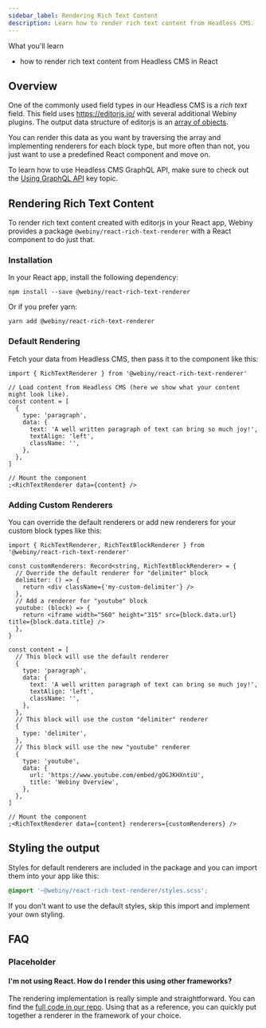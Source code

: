 ```yaml
---
sidebar_label: Rendering Rich Text Content
description: Learn how to render rich text content from Headless CMS.
---
```



<Alert type="success">

What you'll learn

- how to render rich text content from Headless CMS in React

</Alert>

## Overview

One of the commonly used field types in our Headless CMS is a _rich text_ field. This field uses https://editorjs.io/ with several additional Webiny plugins. The output data structure of editorjs is an [array of objects](https://editorjs.io/saving-data#output-data-format).

You can render this data as you want by traversing the array and implementing renderers for each block type, but more often than not, you just want to use a predefined React component and move on.

<Alert type="info">

To learn how to use Headless CMS GraphQL API, make sure to check out the [Using GraphQL API](/docs/how-to-guides/webiny-applications/headless-cms/using-graphql-api) key topic.

</Alert>

## Rendering Rich Text Content

To render rich text content created with editorjs in your React app, Webiny provides a package `@webiny/react-rich-text-renderer` with a React component to do just that.

### Installation

In your React app, install the following dependency:

```
npm install --save @webiny/react-rich-text-renderer
```

Or if you prefer yarn:

```
yarn add @webiny/react-rich-text-renderer
```

### Default Rendering

Fetch your data from Headless CMS, then pass it to the component like this:

```tsx myView.tsx
import { RichTextRenderer } from '@webiny/react-rich-text-renderer'

// Load content from Headless CMS (here we show what your content might look like).
const content = [
  {
    type: 'paragraph',
    data: {
      text: 'A well written paragraph of text can bring so much joy!',
      textAlign: 'left',
      className: '',
    },
  },
]

// Mount the component
;<RichTextRenderer data={content} />
```

### Adding Custom Renderers

You can override the default renderers or add new renderers for your custom block types like this:

```tsx myView.tsx
import { RichTextRenderer, RichTextBlockRenderer } from '@webiny/react-rich-text-renderer'

const customRenderers: Record<string, RichTextBlockRenderer> = {
  // Override the default renderer for "delimiter" block
  delimiter: () => {
    return <div className={'my-custom-delimiter'} />
  },
  // Add a renderer for "youtube" block
  youtube: (block) => {
    return <iframe width="560" height="315" src={block.data.url} title={block.data.title} />
  },
}

const content = [
  // This block will use the default renderer
  {
    type: 'paragraph',
    data: {
      text: 'A well written paragraph of text can bring so much joy!',
      textAlign: 'left',
      className: '',
    },
  },
  // This block will use the custom "delimiter" renderer
  {
    type: 'delimiter',
  },
  // This block will use the new "youtube" renderer
  {
    type: 'youtube',
    data: {
      url: 'https://www.youtube.com/embed/gOGJKHXntiU',
      title: 'Webiny Overview',
    },
  },
]

// Mount the component
;<RichTextRenderer data={content} renderers={customRenderers} />
```

## Styling the output

Styles for default renderers are included in the package and you can import them into your app like this:

```scss
@import '~@webiny/react-rich-text-renderer/styles.scss';
```

If you don't want to use the default styles, skip this import and implement your own styling.

## FAQ

### Placeholder

#### I'm not using React. How do I render this using other frameworks?

The rendering implementation is really simple and straightforward. You can find the [full code in our repo](https://github.com/webiny/webiny-js/blob/next/packages/react-rich-text-renderer/src/index.tsx). Using that as a reference, you can quickly put together a renderer in the framework of your choice.
